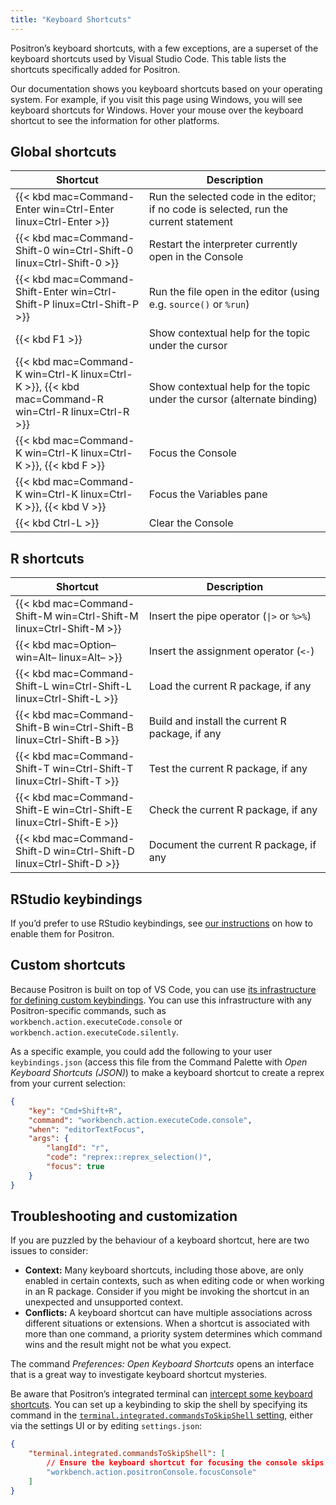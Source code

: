 ```yaml
---
title: "Keyboard Shortcuts"
---
```


Positron's keyboard shortcuts, with a few exceptions, are a superset of the keyboard shortcuts used by Visual Studio Code. This table lists the shortcuts specifically added for Positron.

::: {.callout-note}
Our documentation shows you keyboard shortcuts based on your operating system. For example, if you visit this page using Windows, you will see keyboard shortcuts for Windows. Hover your mouse over the keyboard shortcut to see the information for other platforms.
:::

## Global shortcuts

| Shortcut | Description |
| -------- | ----------- |
| {{< kbd mac=Command-Enter win=Ctrl-Enter linux=Ctrl-Enter >}}| Run the selected code in the editor; if no code is selected, run the current statement | 
| {{< kbd mac=Command-Shift-0 win=Ctrl-Shift-0 linux=Ctrl-Shift-0 >}} | Restart the interpreter currently open in the Console | 
| {{< kbd mac=Command-Shift-Enter win=Ctrl-Shift-P linux=Ctrl-Shift-P >}} | Run the file open in the editor (using e.g. `source()` or `%run`) | 
| {{< kbd F1 >}} | Show contextual help for the topic under the cursor |
| {{< kbd mac=Command-K win=Ctrl-K linux=Ctrl-K >}}, {{< kbd mac=Command-R win=Ctrl-R linux=Ctrl-R >}} | Show contextual help for the topic under the cursor (alternate binding) |
| {{< kbd mac=Command-K win=Ctrl-K linux=Ctrl-K >}}, {{< kbd F >}} | Focus the Console |
| {{< kbd mac=Command-K win=Ctrl-K linux=Ctrl-K >}}, {{< kbd V >}} | Focus the Variables pane |
| {{< kbd Ctrl-L >}} | Clear the Console |

## R shortcuts

| Shortcut | Description |
| -------- | ----------- |
| {{< kbd mac=Command-Shift-M win=Ctrl-Shift-M linux=Ctrl-Shift-M >}} | Insert the pipe operator (<code>&#124;></code> or `%>%`) | 
| {{< kbd mac=Option-- win=Alt-- linux=Alt-- >}} | Insert the assignment operator (`<-`) |
| {{< kbd mac=Command-Shift-L win=Ctrl-Shift-L linux=Ctrl-Shift-L >}} | Load the current R package, if any | 
| {{< kbd mac=Command-Shift-B win=Ctrl-Shift-B linux=Ctrl-Shift-B >}} | Build and install the current R package, if any | 
| {{< kbd mac=Command-Shift-T win=Ctrl-Shift-T linux=Ctrl-Shift-T >}} | Test the current R package, if any | 
| {{< kbd mac=Command-Shift-E win=Ctrl-Shift-E linux=Ctrl-Shift-E >}} | Check the current R package, if any | 
| {{< kbd mac=Command-Shift-D win=Ctrl-Shift-D linux=Ctrl-Shift-D >}} | Document the current R package, if any | 

## RStudio keybindings

If you'd prefer to use RStudio keybindings, see [our instructions](migrate-rstudio-keybindings.qmd) on how to enable them for Positron.

## Custom shortcuts

Because Positron is built on top of VS Code, you can use [its infrastructure for defining custom keybindings](https://code.visualstudio.com/docs/getstarted/keybindings). You can use this infrastructure with any Positron-specific commands, such as `workbench.action.executeCode.console` or `workbench.action.executeCode.silently`.

As a specific example, you could add the following to your user `keybindings.json` (access this file from the Command Palette with *Open Keyboard Shortcuts (JSON)*) to make a keyboard shortcut to create a reprex from your current selection:

```json
{
    "key": "Cmd+Shift+R",
    "command": "workbench.action.executeCode.console",
    "when": "editorTextFocus",
    "args": {
        "langId": "r",
        "code": "reprex::reprex_selection()",
        "focus": true
    }
}
```

## Troubleshooting and customization

If you are puzzled by the behaviour of a keyboard shortcut, here are two issues to consider:

* **Context:** Many keyboard shortcuts, including those above, are only enabled in certain contexts, such as when editing code or when working in an R package. Consider if you might be invoking the shortcut in an unexpected and unsupported context.
* **Conflicts:** A keyboard shortcut can have multiple associations across different situations or extensions. When a shortcut is associated with more than one command, a priority system determines which command wins and the result might not be what you expect.

The command _Preferences: Open Keyboard Shortcuts_ opens an interface that is a great way to investigate keyboard shortcut mysteries.

Be aware that Positron's integrated terminal can [intercept some keyboard shortcuts](https://code.visualstudio.com/docs/terminal/advanced#_keyboard-shortcuts-and-the-shell). You can set up a keybinding to skip the shell by specifying its command in the [`terminal.integrated.commandsToSkipShell` setting](positron://settings/terminal.integrated.commandsToSkipShell), either via the settings UI or by editing `settings.json`:

```json
{
    "terminal.integrated.commandsToSkipShell": [
        // Ensure the keyboard shortcut for focusing the console skips the shell
        "workbench.action.positronConsole.focusConsole"
    ]
}
```
